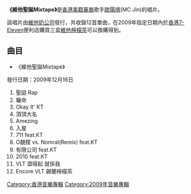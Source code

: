 '''《維他聖誕Mixtape》'''是[[香港|香港]][[美籍華人|美籍華裔]]歌手[[歐陽靖|歐陽靖]](MC Jin)的唱片。

該唱片由[[維他奶|維他奶公司]]發行，共收錄12首單曲，在2009年指定日期內於[[香港|香港]][[7-Eleven|7-Eleven]]便利店購買三盒[[維他|維他]][[檸檬茶|檸檬茶]]可以換購得到。

== 曲目 ==
*《維他聖誕Mixtape》

發行日期：2009年12月16日

#聖誔 Rap
#曬命
#Okay It' KT
#頂頂大名
#Amezing
#入屋
#711 feat.KT
#O靚模 vs. Nomral(Remix) feat.KT
#有限公司 feat.KT
#2010 feat.KT
#VLT 澀得起 就係我
#Encore VLT 錫蘭檸檬茶

[[Category:香港音樂專輯|Category:香港音樂專輯]]
[[Category:2009年音樂專輯|Category:2009年音樂專輯]]